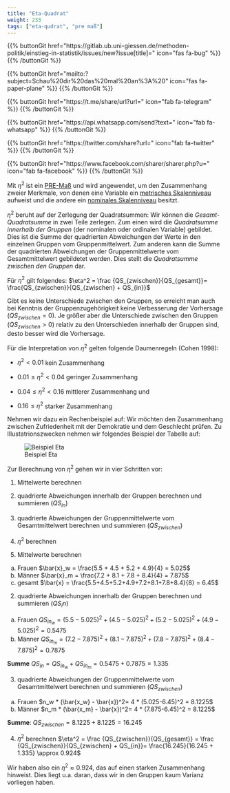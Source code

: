 ```yaml
---
title: "Eta-Quadrat"
weight: 233
tags: ["eta-qudrat", "pre maß"]
---
```


{{% buttonGit href=\"https\:\/\/gitlab.ub.uni-giessen.de\/methoden-politik\/einstieg-in-statistik\/issues\/new?issue[title]=\" icon=\"fas fa-bug\" %}} {{% /buttonGit %}} 

{{% buttonGit href=\"mailto\:?subject=Schau\%20dir\%20das\%20mal\%20an\%3A\%20\" icon=\"fas fa-paper-plane\" %}} {{% /buttonGit %}}

{{% buttonGit href=\"https\:\/\/t.me\/share\/url?url=\" icon=\"fab fa-telegram\" %}} {{% /buttonGit %}}

{{% buttonGit href=\"https\:\/\/api.whatsapp.com\/send?text=\" icon=\"fab fa-whatsapp\" %}} {{% /buttonGit %}}

{{% buttonGit href=\"https\:\/\/twitter.com\/share?url=\" icon=\"fab fa-twitter\" %}} {{% /buttonGit %}}

{{% buttonGit href=\"https\:\/\/www.facebook.com\/sharer\/sharer.php?u=\" icon=\"fab fa-facebook\" %}} {{% /buttonGit %}}

Mit $\eta^2$ ist ein [PRE-Maß](../../../glossar/premass/index.html) und wird angewendet, um den Zusammenhang zweier Merkmale, von denen eine Variable ein [metrisches Skalenniveau](../../../glossar/metrischesskalenniveau/index.html) aufweist und die andere ein [nominales Skalenniveau](../../../glossar/nominalskala/index.html) besitzt.

$\eta^2$ beruht auf der Zerlegung der Quadratsummen: Wir können die *Gesamt-Quadratsumme* in zwei Teile zerlegen. Zum einen wird die *Quadratsumme innerhalb der Gruppen* (der nominalen oder ordinalen Variable)  gebildet. Dies ist die Summe der quadrierten Abweichungen der Werte in den einzelnen Gruppen vom Gruppenmittelwert. Zum anderen kann die Summe der quadrierten Abweichungen der Gruppenmittelwerte vom Gesamtmittelwert gebildetet werden. Dies stellt die *Quadratsumme zwischen den Gruppen* dar. 

Für $\eta^2$ gilt folgendes: 
$\eta^2 = \frac {QS_{zwischen}}{QS_{gesamt}}= \frac{QS_{zwischen}}{QS_{zwischen} + QS_{in}}$

Gibt es keine Unterschiede zwischen den Gruppen, so erreicht man auch bei Kenntnis der Gruppenzugehörigkeit keine Verbesserung der Vorhersage ($QS_{zwischen} = 0$). Je größer aber die Unterschiede zwischen den Gruppen ($QS_{zwischen} > 0$) relativ zu den Unterschieden innerhalb der Gruppen sind, desto besser wird die Vorhersage.

Für die Interpretation von $\eta^2$ gelten folgende Daumenregeln (Cohen 1998): 

- $\eta^2 < 0.01$ kein Zusammenhang

- $0.01 \leq \eta^2 < 0.04$ geringer Zusammenhang

- $0.04 \leq \eta^2 < 0.16$ mittlerer Zusammenhang und

- $0.16 \leq \eta^2$ starker Zusammenhang

Nehmen wir dazu ein Rechenbeispiel auf: Wir möchten den Zusammenhang zwischen Zufriedenheit mit der Demokratie und dem Geschlecht prüfen. Zu Illustatrionszwecken nehmen wir folgendes Beispiel der Tabelle auf:

![Beispiel Eta](../images/eta-tabelle.png)

Zur Berechnung von $\eta^2$ gehen wir in vier Schritten vor:

1. Mittelwerte berechnen

2. quadrierte Abweichungen innerhalb der Gruppen berechnen und summieren ($QS_{in}$)

3. quadrierte Abweichungen der Gruppenmittelwerte vom Gesamtmittelwert berechnen und summieren ($QS_{zwischen}$)

4. $\eta^2$ berechnen

1. Mittelwerte berechnen
a) Frauen
$\bar{x}_w = \frac{5.5 + 4.5 + 5.2 + 4.9}{4} = 5.025$
b) Männer
$\bar{x}_m = \frac{7.2 + 8.1 + 7.8 + 8.4}{4} = 7.875$
c) gesamt
$\bar{x} = \frac{5.5+4.5+5.2+4.9+7.2+8.1+7.8+8.4}{8} = 6.45$

2. quadrierte Abweichungen innerhalb der Gruppen berechnen und summieren ($QS_in$)
a) Frauen
$QS_{in_w}= (5.5 - 5.025)^2 + (4.5 - 5.025)^2 + ( 5.2 - 5.025)^2 + (4.9 - 5.025)^2 = 0.5475$
b) Männer
$QS_{in_m} = (7.2 - 7.875)^2 + (8.1-7.875)^2 +(7.8-7.875)^2 + (8.4-7.875)^2 = 0.7875$

**Summe** $QS_{in} = QS_{in_w} + QS_{in_m} = 0.5475 + 0.7875 = 1.335$

3. quadrierte Abweichungen der Gruppenmittelwerte vom Gesamtmittelwert berechnen und summieren ($QS_{zwischen}$)
a) Frauen
$n_w * (\bar{x_w} - \bar{x})^2= 4 * (5.025-6.45)^2 = 8.1225$
b) Männer
$n_m * (\bar{x_m} - \bar{x})^2= 4 * (7.875-6.45)^2 = 8.1225$

**Summe**: $QS_{zwischen} = 8.1225 + 8.1225 = 16.245$

4. $\eta^2$ berechnen
$\eta^2 = \frac {QS_{zwischen}}{QS_{gesamt}} = \frac {QS_{zwischen}}{QS_{zwischen} + QS_{in}}= \frac{16.245}{16.245 + 1.335} \approx 0.924$

Wir haben also ein $\eta^2 \approx 0.924$, das auf einen starken Zusammenhang hinweist. Dies liegt u.a. daran, dass wir in den Gruppen kaum Varianz vorliegen haben.
